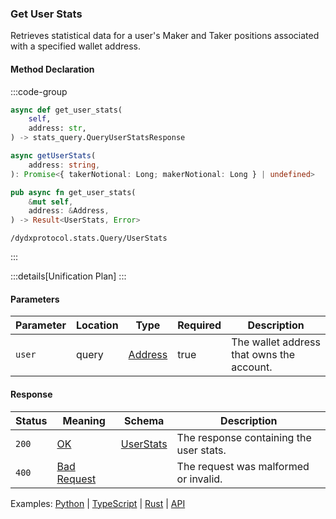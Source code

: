 ### Get User Stats

Retrieves statistical data for a user's Maker and Taker positions associated with a specified wallet address.

#### Method Declaration

:::code-group

```python [Python]
async def get_user_stats(
    self,
    address: str,
) -> stats_query.QueryUserStatsResponse
```

```typescript [TypeScript]
async getUserStats(
    address: string,
): Promise<{ takerNotional: Long; makerNotional: Long } | undefined>
```

```rust [Rust]
pub async fn get_user_stats(
    &mut self,
    address: &Address,
) -> Result<UserStats, Error>
```

```url [API]
/dydxprotocol.stats.Query/UserStats
```

:::

:::details[Unification Plan]
:::

#### Parameters

| Parameter | Location | Type      | Required | Description                               |
| --------- | -------- | --------- | -------- | ----------------------------------------- |
| `user`    | query    | [Address] | true     | The wallet address that owns the account. |

#### Response

| Status | Meaning       | Schema      | Description                             |
| ------ | ------------- | ----------- | --------------------------------------- |
| `200`  | [OK]          | [UserStats] | The response containing the user stats. |
| `400`  | [Bad Request] |             | The request was malformed or invalid.   |

Examples: [Python] | [TypeScript] | [Rust] | [API]

[Python]: https://github.com/dydxprotocol/v4-clients/blob/3e8c7e1b960291b7ef273962d374d9934a5c4d33/v4-client-py-v2/examples/validator_get_example.py#L52
[TypeScript]: https://github.com/dydxprotocol/v4-clients/blob/3e8c7e1b960291b7ef273962d374d9934a5c4d33/v4-client-js/examples/validator_get_example.ts#L81
[Rust]: https://github.com/dydxprotocol/v4-clients/blob/3e8c7e1b960291b7ef273962d374d9934a5c4d33/v4-client-rs/client/examples/validator_get.rs#L59
[API]: https://test-dydx-rest.kingnodes.com/dydxprotocol/v4/stats/user_stats?user=dydx14zzueazeh0hj67cghhf9jypslcf9sh2n5k6art
[Address]: /types/Address
[OK]: /types/ok
[UserStats]: /types/user_stats
[Bad Request]: /types/bad-request
